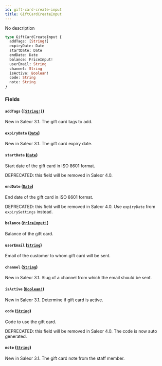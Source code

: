 ```yaml
---
id: gift-card-create-input
title: GiftCardCreateInput
---
```


No description

```graphql
type GiftCardCreateInput {
  addTags: [String!]
  expiryDate: Date
  startDate: Date
  endDate: Date
  balance: PriceInput!
  userEmail: String
  channel: String
  isActive: Boolean!
  code: String
  note: String
}
```

### Fields

#### `addTags` ([`[String!]`](../../../developer/api-reference/scalars/string))

New in Saleor 3.1. The gift card tags to add.

#### `expiryDate` ([`Date`](../../../developer/api-reference/scalars/date))

New in Saleor 3.1. The gift card expiry date.

#### `startDate` ([`Date`](../../../developer/api-reference/scalars/date))

Start date of the gift card in ISO 8601 format.

DEPRECATED: this field will be removed in Saleor 4.0.

#### `endDate` ([`Date`](../../../developer/api-reference/scalars/date))

End date of the gift card in ISO 8601 format.

DEPRECATED: this field will be removed in Saleor 4.0. Use `expiryDate` from `expirySettings` instead.

#### `balance` ([`PriceInput!`](../../../developer/api-reference/inputs/price-input))

Balance of the gift card.

#### `userEmail` ([`String`](../../../developer/api-reference/scalars/string))

Email of the customer to whom gift card will be sent.

#### `channel` ([`String`](../../../developer/api-reference/scalars/string))

New in Saleor 3.1. Slug of a channel from which the email should be sent.

#### `isActive` ([`Boolean!`](../../../developer/api-reference/scalars/boolean))

New in Saleor 3.1. Determine if gift card is active.

#### `code` ([`String`](../../../developer/api-reference/scalars/string))

Code to use the gift card.

DEPRECATED: this field will be removed in Saleor 4.0. The code is now auto generated.

#### `note` ([`String`](../../../developer/api-reference/scalars/string))

New in Saleor 3.1. The gift card note from the staff member.
